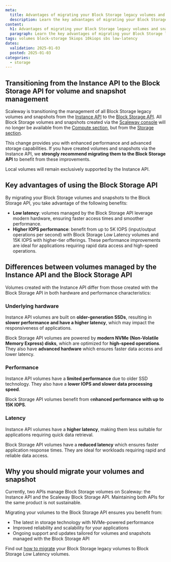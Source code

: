 ```yaml
---
meta:
  title: Advantages of migrating your Block Storage legacy volumes and snapshots to Block Storage Low Latency
  description: Learn the key advantages of migrating your Block Storage legacy volumes and snapshots to Block Storage Low Latency.
content:
  h1: Advantages of migrating your Block Storage legacy volumes and snapshots to Block Storage Low Latency
  paragraph: Learn the key advantages of migrating your Block Storage legacy volumes and snapshots to Block Storage Low Latency.
tags: volumes block-storage 5kiops 10kiops sbs low-latency
dates:
  validation: 2025-01-03
  posted: 2025-01-03
categories:
  - storage
---
```


## Transitioning from the Instance API to the Block Storage API for volume and snapshot management

Scaleway is transitioning the management of all Block Storage legacy volumes and snapshots from the [Instance API](https://www.scaleway.com/en/developers/api/instance/) to the [Block Storage API](https://www.scaleway.com/en/developers/api/block/). All Block Storage volumes and snapshots created via the [Scaleway console](https://console.scaleway.com) will no longer be available from the [Compute section](https://console.scaleway.com/instance/), but from the [Storage section](https://console.scaleway.com/block-storage).

This change provides you with enhanced performance and advanced storage capabilities. If you have created volumes and snapshots via the Instance API, we **strongly recommend migrating them to the Block Storage API** to benefit from these improvements.

Local volumes will remain exclusively supported by the Instance API.

## Key advantages of using the Block Storage API

By migrating your Block Storage volumes and snapshots to the Block Storage API, you take advantage of the following benefits:

- **Low latency**: volumes managed by the Block Storage API leverage modern hardware, ensuring faster access times and smoother performance.
- **Higher IOPS performance**: benefit from up to 5K IOPS (input/output operations per second) with Block Storage Low Latency volumes and 15K IOPS with higher-tier offerings. These performance improvements are ideal for applications requiring rapid data access and high-speed operations.

## Differences between volumes managed by the Instance API and the Block Storage API

Volumes created with the Instance API differ from those created with the Block Storage API in both hardware and performance characteristics:

### Underlying hardware

Instance API volumes are built on **older-generation SSDs**, resulting in **slower performance and have a higher latency**, which may impact the responsiveness of applications.

Block Storage API volumes are powered by **modern NVMe (Non-Volatile Memory Express) disks**, which are optimized for **high-speed operations**. They also have **advanced hardware** which ensures faster data access and lower latency.

### Performance

Instance API volumes have a **limited performance** due to older SSD technology. They also have a **lower IOPS and slower data processing speed**.

Block Storage API volumes benefit from e**nhanced performance with up to 15K IOPS**.

### Latency

Instance API volumes have a **higher latency**, making them less suitable for applications requiring quick data retrieval.

Block Storage API volumes have a **reduced latency** which ensures faster application response times. They are ideal for workloads requiring rapid and reliable data access.

## Why you should migrate your volumes and snapshot

Currently, two APIs manage Block Storage volumes on Scaleway: the Instance API and the Scaleway Block Storage API. Maintaining both APIs for the same product is not sustainable.

Migrating your volumes to the Block Storage API ensures you benefit from:

- The latest in storage technology with NVMe-powered performance
- Improved reliability and scalability for your applications
- Ongoing support and updates tailored for volumes and snapshots managed with the Block Storage API

Find out [how to migrate](/compute/instances/how-to/migrate-volumes-snapshots-to-sbs/) your Block Storage legacy volumes to Block Storage Low Latency volumes.